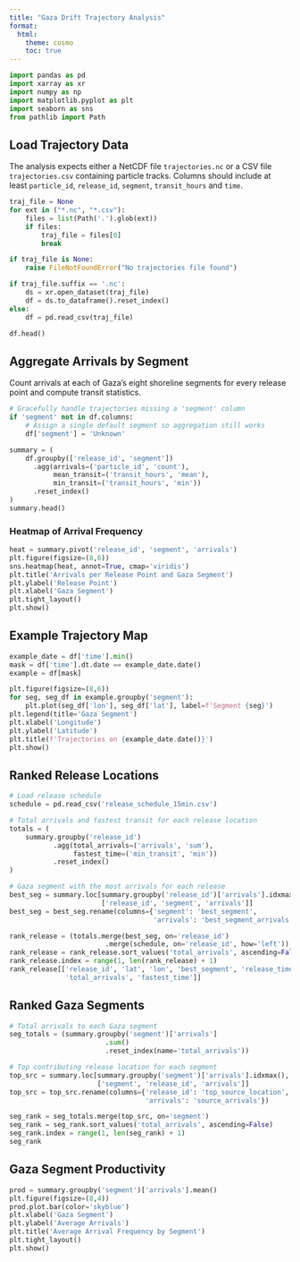 ```yaml
---
title: "Gaza Drift Trajectory Analysis"
format:
  html:
    theme: cosmo
    toc: true
---
```


```python
import pandas as pd
import xarray as xr
import numpy as np
import matplotlib.pyplot as plt
import seaborn as sns
from pathlib import Path
```

## Load Trajectory Data

The analysis expects either a NetCDF file `trajectories.nc` or a CSV file
`trajectories.csv` containing particle tracks. Columns should include at
least `particle_id`, `release_id`, `segment`, `transit_hours` and `time`.

```python
traj_file = None
for ext in ("*.nc", "*.csv"):
    files = list(Path('.').glob(ext))
    if files:
        traj_file = files[0]
        break

if traj_file is None:
    raise FileNotFoundError("No trajectories file found")

if traj_file.suffix == '.nc':
    ds = xr.open_dataset(traj_file)
    df = ds.to_dataframe().reset_index()
else:
    df = pd.read_csv(traj_file)

df.head()
```

## Aggregate Arrivals by Segment

Count arrivals at each of Gaza's eight shoreline segments for every
release point and compute transit statistics.

```python
# Gracefully handle trajectories missing a 'segment' column
if 'segment' not in df.columns:
    # Assign a single default segment so aggregation still works
    df['segment'] = 'Unknown'

summary = (
    df.groupby(['release_id', 'segment'])
      .agg(arrivals=('particle_id', 'count'),
           mean_transit=('transit_hours', 'mean'),
           min_transit=('transit_hours', 'min'))
      .reset_index()
)
summary.head()
```

### Heatmap of Arrival Frequency

```python
heat = summary.pivot('release_id', 'segment', 'arrivals')
plt.figure(figsize=(8,6))
sns.heatmap(heat, annot=True, cmap='viridis')
plt.title('Arrivals per Release Point and Gaza Segment')
plt.ylabel('Release Point')
plt.xlabel('Gaza Segment')
plt.tight_layout()
plt.show()
```

## Example Trajectory Map

```python
example_date = df['time'].min()
mask = df['time'].dt.date == example_date.date()
example = df[mask]

plt.figure(figsize=(8,6))
for seg, seg_df in example.groupby('segment'):
    plt.plot(seg_df['lon'], seg_df['lat'], label=f'Segment {seg}')
plt.legend(title='Gaza Segment')
plt.xlabel('Longitude')
plt.ylabel('Latitude')
plt.title(f'Trajectories on {example_date.date()}')
plt.show()
```

## Ranked Release Locations

```python
# Load release schedule
schedule = pd.read_csv('release_schedule_15min.csv')

# Total arrivals and fastest transit for each release location
totals = (
    summary.groupby('release_id')
           .agg(total_arrivals=('arrivals', 'sum'),
                fastest_time=('min_transit', 'min'))
           .reset_index()
)

# Gaza segment with the most arrivals for each release
best_seg = summary.loc[summary.groupby('release_id')['arrivals'].idxmax(),
                       ['release_id', 'segment', 'arrivals']]
best_seg = best_seg.rename(columns={'segment': 'best_segment',
                                    'arrivals': 'best_segment_arrivals'})

rank_release = (totals.merge(best_seg, on='release_id')
                        .merge(schedule, on='release_id', how='left'))
rank_release = rank_release.sort_values('total_arrivals', ascending=False)
rank_release.index = range(1, len(rank_release) + 1)
rank_release[['release_id', 'lat', 'lon', 'best_segment', 'release_time',
              'total_arrivals', 'fastest_time']]
```

## Ranked Gaza Segments

```python
# Total arrivals to each Gaza segment
seg_totals = (summary.groupby('segment')['arrivals']
                        .sum()
                        .reset_index(name='total_arrivals'))

# Top contributing release location for each segment
top_src = summary.loc[summary.groupby('segment')['arrivals'].idxmax(),
                      ['segment', 'release_id', 'arrivals']]
top_src = top_src.rename(columns={'release_id': 'top_source_location',
                                  'arrivals': 'source_arrivals'})

seg_rank = seg_totals.merge(top_src, on='segment')
seg_rank = seg_rank.sort_values('total_arrivals', ascending=False)
seg_rank.index = range(1, len(seg_rank) + 1)
seg_rank
```

## Gaza Segment Productivity

```python
prod = summary.groupby('segment')['arrivals'].mean()
plt.figure(figsize=(8,4))
prod.plot.bar(color='skyblue')
plt.xlabel('Gaza Segment')
plt.ylabel('Average Arrivals')
plt.title('Average Arrival Frequency by Segment')
plt.tight_layout()
plt.show()
```
